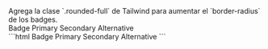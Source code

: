 
<DemoCard title="Redondeados">

<DemoCardDescription>
Agrega la clase `.rounded-full` de Tailwind para aumentar el `border-radius` de los badges.
</DemoCardDescription>

<div className="space-x-4 mt-6">
	<span className="eolo-badge rounded-full">Badge</span>
	<span className="eolo-badge rounded-full bg-primary border-primary">Primary</span>
	<span className="eolo-badge rounded-full bg-secondary border-secondary">Secondary</span>
	<span className="eolo-badge rounded-full bg-alt border-alt">Alternative</span>
</div>

<DemoCardCode>
```html
<span class="eolo-badge rounded-full">Badge</span>
<span class="eolo-badge rounded-full bg-primary border-primary">Primary</span>
<span class="eolo-badge rounded-full bg-secondary border-secondary">Secondary</span>
<span class="eolo-badge rounded-full bg-alt border-alt">Alternative</span>
```
</DemoCardCode>

</DemoCard>